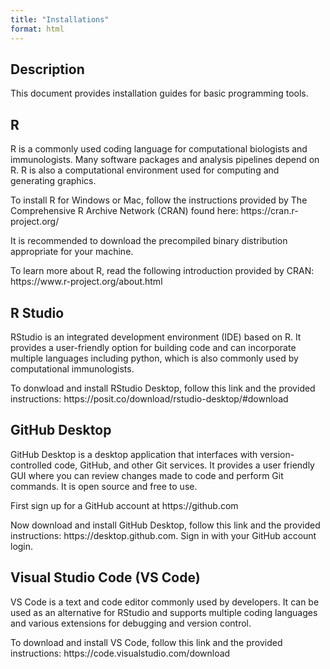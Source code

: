 ```yaml
---
title: "Installations"
format: html
---
```


## Description

This document provides installation guides for basic programming tools. 

## R

R is a commonly used coding language for computational biologists and immunologists. Many software packages and analysis pipelines depend on R. R is also a computational environment used for computing and generating graphics. 

To install R for Windows or Mac, follow the instructions provided by The Comprehensive R Archive Network (CRAN) found here: https://cran.r-project.org/

It is recommended to download the precompiled binary distribution appropriate for your machine. 

To learn more about R, read the following introduction provided by CRAN: https://www.r-project.org/about.html

## R Studio

RStudio is an integrated development environment (IDE) based on R. It provides a user-friendly option for building code and can incorporate multiple languages including python, which is also commonly used by computational immunologists. 

To donwload and install RStudio Desktop, follow this link and the provided instructions: https://posit.co/download/rstudio-desktop/#download

## GitHub Desktop

GitHub Desktop is a desktop application that interfaces with version-controlled code, GitHub, and other Git services. It provides a user friendly GUI where you can review changes made to code and perform Git commands. 
It is open source and free to use. 

First sign up for a GitHub account at https://github.com

Now download and install GitHub Desktop, follow this link and the provided instructions: https://desktop.github.com. Sign in with your GitHub account login. 

## Visual Studio Code (VS Code)

VS Code is a text and code editor commonly used by developers. It can be used as an alternative for RStudio and supports multiple coding languages and various extensions for debugging and version control. 

To download and install VS Code, follow this link and the provided instructions: https://code.visualstudio.com/download

